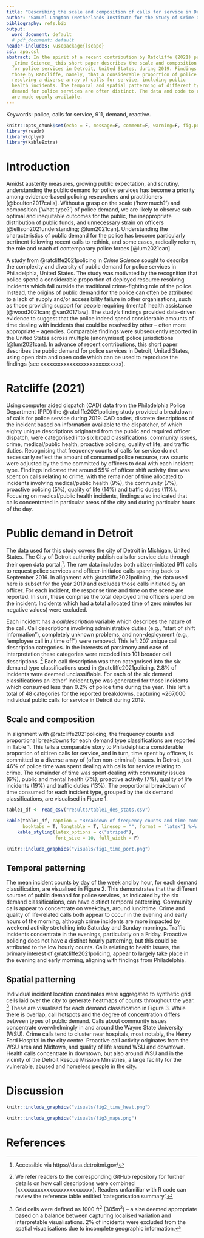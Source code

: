 ```yaml
---
title: "Describing the scale and composition of calls for service in Detroit"
author: "Samuel Langton (Netherlands Institute for the Study of Crime and Law Enforcement)"
bibliography: refs.bib
output:
  word_document: default
  # pdf_document: default
header-includes: \usepackage{lscape}
csl: apa.csl
abstract: In the spirit of a recent contribution by Ratcliffe (2021) published in
  _Crime Science_ this short paper describes the scale and composition of public demand
  for police services in Detroit, United States, during 2019. Findings broadly confirm
  those by Ratcliffe, namely, that a considerable proportion of police time is spent
  resolving a diverse array of calls for service, including public
  health incidents. The temporal and spatial patterning of different types of public
  demand for police services are often distinct. The data and code to replicate analyses
  are made openly available.
---
```


Keywords: police, calls for service, 911, demand, reactive.

```r
knitr::opts_chunk$set(echo = F, message=F, comment=F, warning=F, fig.pos = 'H')
library(readr)
library(dplyr)
library(kableExtra)
```

# Introduction

Amidst austerity measures, growing public expectation, and scrutiny, understanding the public demand for police services has become a priority among evidence-based policing researchers and practitioners [@boulton2017calls]. Without a grasp on the scale ('how much?') and composition ('what type?') of police demand, we are likely to observe sub-optimal and inequitable outcomes for the public, the inappropriate distribution of public funds, and unnecessary strain on officers [@ellison2021understanding; @lum2021can]. Understanding the characteristics of public demand for the police has become particularly pertinent following recent calls to rethink, and some cases, radically reform, the role and reach of contemporary police forces [@lum2021can].

A study from @ratcliffe2021policing in _Crime Science_ sought to describe the complexity and diversity of public demand for police services in Philadelphia, United States. The study was motivated by the recognition that police spend a considerable proportion of deployed resource resolving incidents which fall outside the traditional crime-fighting role of the police. Instead, the origins of public demand for the police can often be attributed to a lack of supply and/or accessibility failure in other organisations, such as those providing support for people requiring (mental) health assistance [@wood2021can; @van2017law]. The study's findings provided data-driven evidence to suggest that the police indeed spend considerable amounts of time dealing with incidents that could be resolved by other -- often more appropriate -- agencies. Comparable findings were subsequently reported in the United States across multiple (anonymised) police jurisdictions [@lum2021can]. In advance of recent contributions, this short paper describes the public demand for police services in Detroit, United States, using open data and open code which can be used to reproduce the findings (see xxxxxxxxxxxxxxxxxxxxxxxxxxxx).

# Ratcliffe (2021)

Using computer aided dispatch (CAD) data from the Philadelphia Police Department (PPD) the @ratcliffe2021policing study provided a breakdown of calls for police service during 2019. CAD codes, discrete descriptions of the incident based on information available to the dispatcher, of which eighty unique descriptions originated from the public and required officer dispatch, were categorised into six broad classifications: community issues, crime, medical/public health, proactive policing, quality of life, and traffic duties. Recognising that frequency counts of calls for service do not necessarily reflect the amount of consumed police resource, raw counts were adjusted by the time committed by officers to deal with each incident type. Findings indicated that around 55% of officer shift activity time was spent on calls relating to crime, with the remainder of time allocated to incidents involving medical/public health (9%), the community (7%), proactive policing (5%), quality of life (14%) and traffic duties (11%). Focusing on medical/public health incidents, findings also indicated that calls concentrated in particular areas of the city and during particular hours of the day.

# Public demand in Detroit

The data used for this study covers the city of Detroit in Michigan, United States. The City of Detroit authority publish calls for service data through their open data portal.^[Accessible via https://data.detroitmi.gov/]. The raw data includes both citizen-initiated 911 calls to request police services and officer-initiated calls spanning back to September 2016. In alignment with @ratcliffe2021policing, the data used here is subset for the year 2019 and excludes those calls initiated by an officer. For each incident, the response time and time on the scene are reported. In sum, these comprise the total deployed time officers spend on the incident. Incidents which had a total allocated time of zero minutes (or negative values) were excluded. 

Each incident has a _calldescription_ variable which describes the nature of the call. Call descriptions involving administrative duties (e.g., "start of shift information"), completely unknown problems, and non-deployment (e.g., "employee call in / time off") were removed. This left 207 unique call description categories. In the interests of parsimony and ease of interpretation these categories were recoded into 101 broader call descriptions. ^[We refer readers to the corresponding GitHub repository for further details on how call descriptions were combined (xxxxxxxxxxxxxxxxxxxxxxxxxx). Readers unfamiliar with R code can review the reference table entitled 'categorisation summary'.] Each call description was then categorised into the six demand type classifications used in @ratcliffe2021policing. 2.8% of incidents were deemed unclassifiable. For each of the six demand classifications an 'other' incident type was generated for those incidents which consumed less than 0.2% of police time during the year. This left a total of 48 categories for the reported breakdowns, capturing ~267,000 individual public calls for service in Detroit during 2019. 

## Scale and composition

In alignment with @ratcliffe2021policing, the frequency counts and proportional breakdowns for each demand type classifications are reported in Table 1. This tells a comparable story to Philadelphia: a considerable proportion of citizen calls for service, and in turn, time spent by officers, is committed to a diverse array of (often non-criminal) issues. In Detroit, just 46% of police time was spent dealing with calls for service relating to crime. The remainder of time was spent dealing with community issues (6%), public and mental health (7%), proactive activity (7%), quality of life incidents (19%) and traffic duties (13%). The proportional breakdown of time consumed for each incident type, grouped by the six demand classifications, are visualised in Figure 1.

```r
table1_df <- read_csv("results/table1_des_stats.csv")

kable(table1_df, caption = "Breakdown of frequency counts and time committed for each demand type.",
      booktabs = T, longtable = T, linesep = "", format = "latex") %>%
    kable_styling(latex_options = c("striped"),
                  font_size = 10, full_width = F)
```

\newpage
```r
knitr::include_graphics("visuals/fig1_time_port.png")
```
\newpage

## Temporal patterning

The mean incident counts by day of the week and by hour, for each demand classification, are visualised in Figure 2. This demonstrates that the different sources of public demand for police services, as indicated by the six demand classifications, can have distinct temporal patterning. Community calls appear to concentrate on weekdays, around lunchtime. Crime and quality of life-related calls both appear to occur in the evening and early hours of the morning, although crime incidents are more impacted by weekend activity stretching into Saturday and Sunday mornings. Traffic incidents concentrate in the evenings, particularly on a Friday. Proactive policing does not have a distinct hourly patterning, but this could be attributed to the low hourly counts. Calls relating to health issues, the primary interest of @ratcliffe2021policing, appear to largely take place in the evening and early morning, aligning with findings from Philadelphia.

## Spatial patterning

Individual incident location coordinates were aggregated to synthetic grid cells laid over the city to generate heatmaps of counts throughout the year. ^[Grid cells were defined as 1000 ft$^2$ (305m$^2$) -- a size deemed appropriate based on a balance between capturing localised variation and interpretable visualisations. 2% of incidents were excluded from the spatial visualisations due to incomplete geographic information.] These are visualised for each demand classification in Figure 3. While there is overlap, call hotspots and the degree of concentration differs between types of public demand. Calls about community issues concentrate overwhelmingly in and around the Wayne State University (WSU). Crime calls tend to cluster near hospitals, most notably, the Henry Ford Hospital in the city centre. Proactive call activity originates from the WSU area and Midtown, and quality of life around WSU and downtown. Health calls concentrate in downtown, but also around WSU and in the vicinity of the Detroit Rescue Mission Ministries, a large facility for the vulnerable, abused and homeless people in the city.

# Discussion

\newpage
```r
knitr::include_graphics("visuals/fig2_time_heat.png")
```

```r
knitr::include_graphics("visuals/fig3_maps.png")
```
\newpage

# References